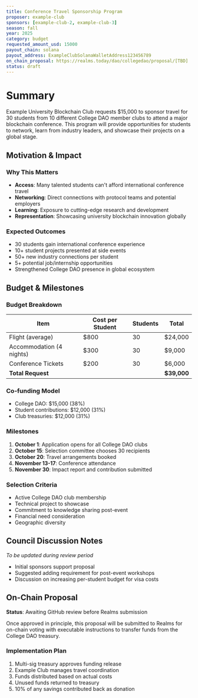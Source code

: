 ```yaml
---
title: Conference Travel Sponsorship Program
proposer: example-club
sponsors: [example-club-2, example-club-3]
season: fall
year: 2025
category: budget
requested_amount_usd: 15000
payout_chain: solana
payout_address: ExampleClubSolanaWalletAddress123456789
on_chain_proposal: https://realms.today/dao/collegedao/proposal/[TBD]
status: draft
---
```


# Summary

Example University Blockchain Club requests $15,000 to sponsor travel for 30 students from 10 different College DAO member clubs to attend a major blockchain conference. This program will provide opportunities for students to network, learn from industry leaders, and showcase their projects on a global stage.

## Motivation & Impact

### Why This Matters
- **Access**: Many talented students can't afford international conference travel
- **Networking**: Direct connections with protocol teams and potential employers
- **Learning**: Exposure to cutting-edge research and development
- **Representation**: Showcasing university blockchain innovation globally

### Expected Outcomes
- 30 students gain international conference experience
- 10+ student projects presented at side events
- 50+ new industry connections per student
- 5+ potential job/internship opportunities
- Strengthened College DAO presence in global ecosystem

## Budget & Milestones

### Budget Breakdown
| Item | Cost per Student | Students | Total |
|------|-----------------|----------|-------|
| Flight (average) | $800 | 30 | $24,000 |
| Accommodation (4 nights) | $300 | 30 | $9,000 |
| Conference Tickets | $200 | 30 | $6,000 |
| **Total Request** | | | **$39,000** |

### Co-funding Model
- College DAO: $15,000 (38%)
- Student contributions: $12,000 (31%)
- Club treasuries: $12,000 (31%)

### Milestones
1. **October 1**: Application opens for all College DAO clubs
2. **October 15**: Selection committee chooses 30 recipients
3. **October 20**: Travel arrangements booked
4. **November 13-17**: Conference attendance
5. **November 30**: Impact report and contribution submitted

### Selection Criteria
- Active College DAO club membership
- Technical project to showcase
- Commitment to knowledge sharing post-event
- Financial need consideration
- Geographic diversity

## Council Discussion Notes

*To be updated during review period*

- Initial sponsors support proposal
- Suggested adding requirement for post-event workshops
- Discussion on increasing per-student budget for visa costs

## On-Chain Proposal

**Status**: Awaiting GitHub review before Realms submission

Once approved in principle, this proposal will be submitted to Realms for on-chain voting with executable instructions to transfer funds from the College DAO treasury.

### Implementation Plan
1. Multi-sig treasury approves funding release
2. Example Club manages travel coordination
3. Funds distributed based on actual costs
4. Unused funds returned to treasury
5. 10% of any savings contributed back as donation